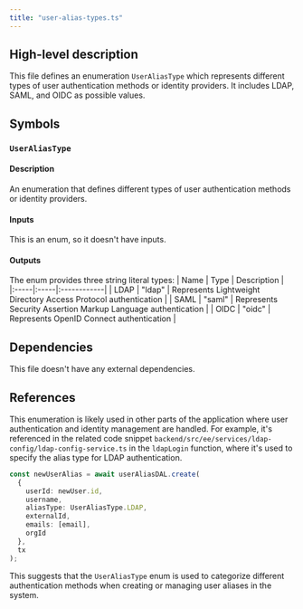 ```yaml
---
title: "user-alias-types.ts"
---
```


## High-level description
This file defines an enumeration `UserAliasType` which represents different types of user authentication methods or identity providers. It includes LDAP, SAML, and OIDC as possible values.

## Symbols

### `UserAliasType`
#### Description
An enumeration that defines different types of user authentication methods or identity providers.

#### Inputs
This is an enum, so it doesn't have inputs.

#### Outputs
The enum provides three string literal types:
| Name | Type | Description |
|:-----|:-----|:------------|
| LDAP | "ldap" | Represents Lightweight Directory Access Protocol authentication |
| SAML | "saml" | Represents Security Assertion Markup Language authentication |
| OIDC | "oidc" | Represents OpenID Connect authentication |

## Dependencies
This file doesn't have any external dependencies.

## References
This enumeration is likely used in other parts of the application where user authentication and identity management are handled. For example, it's referenced in the related code snippet `backend/src/ee/services/ldap-config/ldap-config-service.ts` in the `ldapLogin` function, where it's used to specify the alias type for LDAP authentication.

```typescript
const newUserAlias = await userAliasDAL.create(
  {
    userId: newUser.id,
    username,
    aliasType: UserAliasType.LDAP,
    externalId,
    emails: [email],
    orgId
  },
  tx
);
```

This suggests that the `UserAliasType` enum is used to categorize different authentication methods when creating or managing user aliases in the system.
